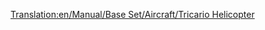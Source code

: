 [[Translation:en/Manual/Base Set/Aircraft/Tricario Helicopter]]

{{it/Manuale/Set base/Aeromobili/StatElicotteri|Name=Elicottero Tricario
|Image=[[File:en/Manual/Base Set/Aircraft/SikorskyHelicopter.png|Tricario Helicopter]]
|Costo=130.676
|Velocità=321 km/h
|Annuale=9.676
|Progettato=1957
|Vita=20
|Tipo=Piccolo
|Capacità=40 passeggeri e 15 sacchi postali
|Riadattabile=
*55 sacchi postali
*28 casse di beni
*14 tonnellate di cibo, borse di valori o sacchi di oro/diamanti
|Descrizione=L'elicottero Tricario è il primo elicottero disponibile nel gioco. Considerando lo schema di denominazione per i veicoli nel gioco, questo aereo prende probabilmente il nome da Jim Tricario, un tester di garanzia della qualità associato a Microprose durante la versione originale di "Transport Tycoon".
|Real-life=[https://it.wikipedia.org/wiki/Sikorsky_S-62 Elicottero Sikorsky S-62]  
}}


